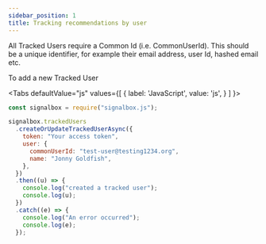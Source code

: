 ```yaml
---
sidebar_position: 1
title: Tracking recommendations by user
---
```




All Tracked Users require a Common Id (i.e. CommonUserId).
This should be a unique identifier, for example their email address, user Id, hashed email etc.

To add a new Tracked User

<Tabs
  defaultValue="js"
  values={[
    { label: 'JavaScript', value: 'js', }
  ]
}>

<TabItem value="js">

```js
const signalbox = require("signalbox.js");

signalbox.trackedUsers
  .createOrUpdateTrackedUserAsync({
    token: "Your access token",
    user: {
      commonUserId: "test-user@testing1234.org",
      name: "Jonny Goldfish",
    },
  })
  .then((u) => {
    console.log("created a tracked user");
    console.log(u);
  })
  .catch((e) => {
    console.log("An error occurred");
    console.log(e);
  });
```

</TabItem>
</Tabs>

